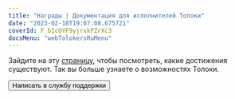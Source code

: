 ```yaml
---
title: "Награды | Документация для исполнителей Толоки"
date: "2023-02-18T19:07:08.675721"
coverId: F_bIcOYF9yjrxkPZrXc3
docsMenu: "webTolokersRuMenu"
---
```



<RuAchievementsContent1/>

Зайдите на эту [страницу](https://toloka.yandex.ru/achievements), чтобы посмотреть, какие достижения существуют. Так вы больше узнаете о возможностях Толоки.

<RuAchievementsContent2/>

<Button view="defaultInverse" size="l" type="link" url="../troubleshooting/support?form-source=achievements">Написать в службу поддержки</Button>
